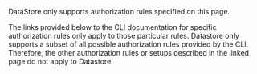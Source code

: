 <Callout>

DataStore only supports authorization rules specified on this page. 


The links provided below to the CLI documentation for specific authorization rules only apply to those particular rules. Datastore only supports a subset of all possible authorization rules provided by the CLI. Therefore, the other authorization rules or setups described in the linked page do not apply to Datastore.

</Callout>